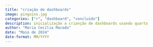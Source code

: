```yaml
---
title: "criação de dashboards"
image: pinguins.jpg
categories: ["r", "dashboard", "concluído"]
description: inicialização a crianção de dashboards usando quarto
author: "Maria Cecília Macedo"
date: "Maio de 2024"
date-format: MM/YYYY
---
```


